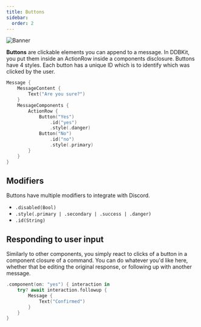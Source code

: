 ```yaml
---
title: Buttons
sidebar:
  order: 2
---
```

![Banner](/Buttons.png)

**Buttons** are clickable elements you can append to a message. In DDBKit, you put them
inside an ActionRow inside a components disclosure. Buttons have 4 styles. Each button
has a unique ID which is to identify which was clicked by the user.

```swift
Message {
	MessageContent {
		Text("Are you sure?")
	}
	MessageComponents {
		ActionRow {
			Button("Yes")
				.id("yes")
				.style(.danger)
			Button("No")
				.id("no")
				.style(.primary)
		}
	}
}
```

## Modifiers
Buttons have multiple modifiers to integrate with Discord.

* `.disabled(Bool)`
* `.style(.primary | .secondary | .success | .danger)`
* `.id(String)`

## Responding to user input
Similarly to other components, you simply react to clicks of a button in a
component closure of a command. You can do whatever you'd like here, whether
that be editing the original response, or following up with another message.

```swift
.component(on: "yes") { interaction in
	try? await interaction.followup {
		Message {
			Text("Confirmed")
		}
	}
}
```